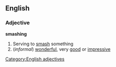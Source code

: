 ==English==
===Adjective===
'''smashing'''
#Serving to [[smash]] something
#(''informal'') [[wonderful]], very [[good]] or [[impressive]]

[[Category:English adjectives]]